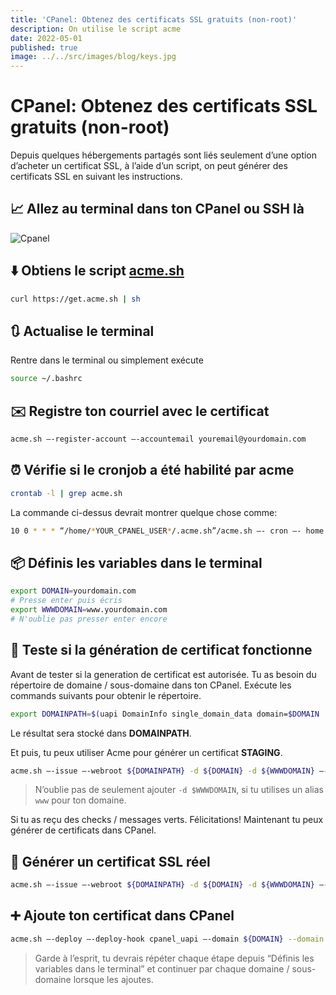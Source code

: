 ```yaml
---
title: 'CPanel: Obtenez des certificats SSL gratuits (non-root)'
description: On utilise le script acme
date: 2022-05-01
published: true
image: ../../src/images/blog/keys.jpg
---
```


# CPanel: Obtenez des certificats SSL gratuits (non-root)

Depuis quelques hébergements partagés sont liés seulement d’une option d’acheter un certificat SSL, à l’aide d’un script, on peut générer des certificats SSL en suivant les instructions.

## 📈 Allez au terminal dans ton CPanel ou SSH là

![Cpanel](./cpanel.png)

## ⬇️ Obtiens le script [acme.sh](http://acme.sh/)

```bash
curl https://get.acme.sh | sh
```

## 🔃 Actualise le terminal

Rentre dans le terminal ou simplement exécute

```bash
source ~/.bashrc
```

## ✉️ Registre ton courriel avec le certificat

```bash
acme.sh —-register-account —-accountemail youremail@yourdomain.com
```

## ⏰ Vérifie si le cronjob a été habilité par acme

```bash
crontab -l | grep acme.sh
```

La commande ci-dessus devrait montrer quelque chose comme:

```bash
10 0 * * * “/home/*YOUR_CPANEL_USER*/.acme.sh”/acme.sh —- cron —- home “/home/*YOUR_CPANEL_USER*/.acme.sh” > /dev/null
```

## 📦 Définis les variables dans le terminal

```bash
export DOMAIN=yourdomain.com
# Presse enter puis écris
export WWWDOMAIN=www.yourdomain.com
# N'oublie pas presser enter encore
```

## 🔑 Teste si la génération de certificat fonctionne

Avant de tester si la generation de certificat est autorisée. Tu as besoin du répertoire de domaine / sous-domaine dans ton CPanel. Exécute les commands suivants pour obtenir le répertoire.

```bash
export DOMAINPATH=$(uapi DomainInfo single_domain_data domain=$DOMAIN | grep documentroot| cut -d " " -f 6)
```

Le résultat sera stocké dans **DOMAINPATH**.

Et puis, tu peux utiliser Acme pour générer un certificat **STAGING**.

```bash
acme.sh —-issue —-webroot ${DOMAINPATH} -d ${DOMAIN} -d ${WWWDOMAIN} —-staging
```

> N’oublie pas de seulement ajouter `-d $WWWDOMAIN`, si tu utilises un alias `www` pour ton domaine.

Si tu as reçu des checks / messages verts. Félicitations! Maintenant tu peux générer de certificats dans CPanel.

## 🍄 Générer un certificat SSL réel

```bash
acme.sh —-issue —-webroot ${DOMAINPATH} -d ${DOMAIN} -d ${WWWDOMAIN} —-force
```

## ➕ Ajoute ton certificat dans CPanel

```bash
acme.sh —-deploy —-deploy-hook cpanel_uapi —-domain ${DOMAIN} --domain ${WWWDOMAIN}
```

> Garde à l’esprit, tu devrais répéter chaque étape depuis “Définis les variables dans le terminal” et continuer par chaque domaine / sous-domaine lorsque les ajoutes.
